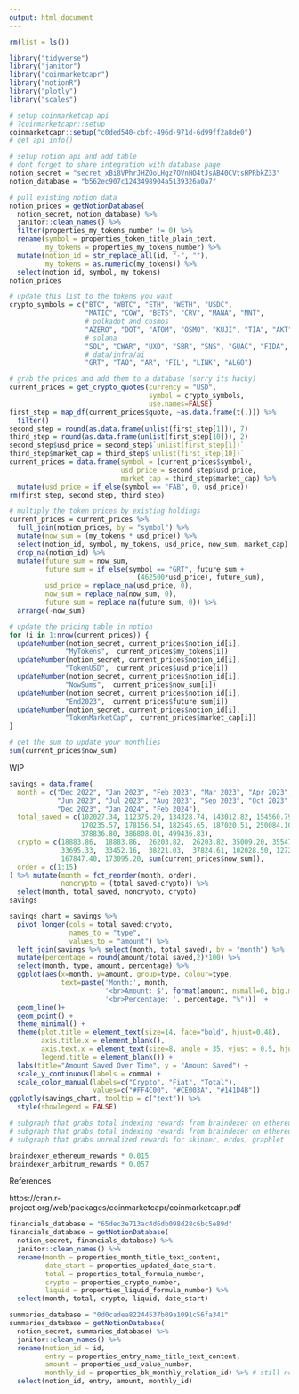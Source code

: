 ```yaml
---
output: html_document
---
```


```r

rm(list = ls())

library("tidyverse")
library("janitor")
library("coinmarketcapr")
library("notionR")
library("plotly")
library("scales")

# setup coinmarketcap api 
# ?coinmarketcapr::setup
coinmarketcapr::setup("c0ded540-cbfc-496d-971d-6d99ff2a8de0")
# get_api_info()

# setup notion api and add table 
# dont forget to share integration with database page
notion_secret = "secret_xBi8VPhrJHZOoLHgz7OVnHO4tJsAB40CVtsHPRbkZ33"
notion_database = "b562ec907c1243498904a5139326a0a7"

# pull existing notion data 
notion_prices = getNotionDatabase(
  notion_secret, notion_database) %>% 
  janitor::clean_names() %>% 
  filter(properties_my_tokens_number != 0) %>% 
  rename(symbol = properties_token_title_plain_text,
         my_tokens = properties_my_tokens_number) %>%
  mutate(notion_id = str_replace_all(id, "-", ""),
         my_tokens = as.numeric(my_tokens)) %>%
  select(notion_id, symbol, my_tokens) 
notion_prices

# update this list to the tokens you want 
crypto_symbols = c("BTC", "WBTC", "ETH", "WETH", "USDC", 
                   "MATIC", "COW", "BETS", "CRV", "MANA", "MNT", 
                   # polkadot and cosmos
                   "AZERO", "DOT", "ATOM", "OSMO", "KUJI", "TIA", "AKT", "INJ", 
                   # solana 
                   "SOL", "CWAR", "UXD", "SBR", "SNS", "GUAC", "FIDA", "POLIS", 
                   # data/infra/ai
                   "GRT", "TAO", "AR", "FIL", "LINK", "ALGO") 

# grab the prices and add them to a database (sorry its hacky)
current_prices = get_crypto_quotes(currency = "USD",
                                   symbol = crypto_symbols,
                                   use.names=FALSE)
first_step = map_df(current_prices$quote, ~as.data.frame(t(.))) %>% 
  filter()
second_step = round(as.data.frame(unlist(first_step[1])), 7)
third_step = round(as.data.frame(unlist(first_step[10])), 2)
second_step$usd_price = second_step$`unlist(first_step[1])`
third_step$market_cap = third_step$`unlist(first_step[10])`
current_prices = data.frame(symbol = (current_prices$symbol),
                            usd_price = second_step$usd_price,
                            market_cap = third_step$market_cap) %>% 
  mutate(usd_price = if_else(symbol == "FAB", 0, usd_price))
rm(first_step, second_step, third_step)

# multiply the token prices by existing holdings 
current_prices = current_prices %>% 
  full_join(notion_prices, by = "symbol") %>% 
  mutate(now_sum = (my_tokens * usd_price)) %>% 
  select(notion_id, symbol, my_tokens, usd_price, now_sum, market_cap) %>% 
  drop_na(notion_id) %>% 
  mutate(future_sum = now_sum,
         future_sum = if_else(symbol == "GRT", future_sum +
                                (462500*usd_price), future_sum),
         usd_price = replace_na(usd_price, 0),
         now_sum = replace_na(now_sum, 0),
         future_sum = replace_na(future_sum, 0)) %>% 
  arrange(-now_sum) 

# update the pricing table in notion 
for (i in 1:nrow(current_prices)) { 
  updateNumber(notion_secret, current_prices$notion_id[i], 
              "MyTokens",  current_prices$my_tokens[i])
  updateNumber(notion_secret, current_prices$notion_id[i], 
              "TokenUSD",  current_prices$usd_price[i])
  updateNumber(notion_secret, current_prices$notion_id[i], 
              "NowSums",  current_prices$now_sum[i])
  updateNumber(notion_secret, current_prices$notion_id[i], 
              "End2023",  current_prices$future_sum[i])
  updateNumber(notion_secret, current_prices$notion_id[i], 
              "TokenMarketCap",  current_prices$market_cap[i])
}

# get the sum to update your monthlies 
sum(current_prices$now_sum)
```

WIP 

```r
savings = data.frame(
  month = c("Dec 2022", "Jan 2023", "Feb 2023", "Mar 2023", "Apr 2023", "May 2023",
            "Jun 2023", "Jul 2023", "Aug 2023", "Sep 2023", "Oct 2023", "Nov 2023",
            "Dec 2023", "Jan 2024", "Feb 2024"),
  total_saved = c(102027.34, 112375.20, 134328.74, 143012.82, 154560.79, 166852.05,
                  170235.57, 178156.54, 182545.65, 187020.51, 250084.10, 299494.10,
                  378836.80, 386808.01, 499436.83),
  crypto = c(18883.86,  18883.86,  26203.82,  26203.82, 35009.20, 35547.53, 
             33695.33,  33452.16,  38221.03,  37824.61, 102028.50, 127217.00,
             167847.40, 173095.20, sum(current_prices$now_sum)),
  order = c(1:15)
) %>% mutate(month = fct_reorder(month, order),
             noncrypto = (total_saved-crypto)) %>%
  select(month, total_saved, noncrypto, crypto)
savings

savings_chart = savings %>% 
  pivot_longer(cols = total_saved:crypto, 
               names_to = "type",
               values_to = "amount") %>% 
  left_join(savings %>% select(month, total_saved), by = "month") %>% 
  mutate(percentage = round(amount/total_saved,2)*100) %>% 
  select(month, type, amount, percentage) %>% 
  ggplot(aes(x=month, y=amount, group=type, colour=type,
             text=paste('Month:', month, 
                        '<br>Amount: $', format(amount, nsmall=0, big.mark=","),
                        '<br>Percentage: ', percentage, "%")))  +
  geom_line()+
  geom_point() +
  theme_minimal() +
  theme(plot.title = element_text(size=14, face="bold", hjust=0.48),
        axis.title.x = element_blank(),
        axis.text.x = element_text(size=8, angle = 35, vjust = 0.5, hjust=1),
        legend.title = element_blank()) +
  labs(title="Amount Saved Over Time", y = "Amount Saved") +
  scale_y_continuous(labels = comma) +
  scale_color_manual(labels=c("Crypto", "Fiat", "Total"), 
                     values=c("#FF4C00", "#CE003A", "#141D4B")) 
ggplotly(savings_chart, tooltip = c("text")) %>%
  style(showlegend = FALSE)
```


```r

# subgraph that grabs total indexing rewards from braindexer on ethereum
# subgraph that grabs total indexing rewards from braindexer on ethereum
# subgraph that grabs unrealized rewards for skinner, erdos, graphlet

braindexer_ethereum_rewards * 0.015
braindexer_arbitrum_rewards * 0.057


```


References 

https://cran.r-project.org/web/packages/coinmarketcapr/coinmarketcapr.pdf

```r
financials_database = "65dec3e713ac4d6db098d28c6bc5e89d"
financials_database = getNotionDatabase(
  notion_secret, financials_database) %>% 
  janitor::clean_names() %>% 
  rename(month = properties_month_title_text_content,
         date_start = properties_updated_date_start, 
         total = properties_total_formula_number,
         crypto = properties_crypto_number,
         liquid = properties_liquid_formula_number) %>% 
  select(month, total, crypto, liquid, date_start)
```

```r
summaries_database = "0d0cadea82244537b09a1091c56fa341"
summaries_database = getNotionDatabase(
  notion_secret, summaries_database) %>% 
  janitor::clean_names() %>% 
  rename(notion_id = id, 
         entry = properties_entry_name_title_text_content,
         amount = properties_usd_value_number,
         monthly_id = properties_bk_monthly_relation_id) %>% # still not done getting all relations
  select(notion_id, entry, amount, monthly_id)
```



